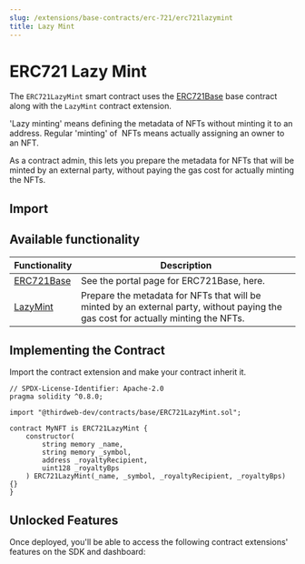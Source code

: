 ```yaml
---
slug: /extensions/base-contracts/erc-721/erc721lazymint
title: Lazy Mint
---
```



# ERC721 Lazy Mint

The `ERC721LazyMint` smart contract uses the [ERC721Base](/extensions/base-contracts/erc-721/erc721base) base contract along with the `LazyMint` contract extension.

'Lazy minting' means defining the metadata of NFTs without minting it to an address. Regular 'minting' of  NFTs means actually assigning an owner to an NFT.

As a contract admin, this lets you prepare the metadata for NFTs that will be minted by an external party, without paying the gas cost for actually minting the NFTs.

<ViewContractCodeButton
  link="https://github.com/thirdweb-dev/contracts/blob/main/contracts/base/ERC721LazyMint.sol"
  name="ERC721LazyMint"
/>

## Import

<ImportSnippet type="base" category="ERC721" name="ERC721LazyMint" />

## Available functionality

| Functionality                                               | Description                                                                                                                        |
| ----------------------------------------------------------- | ---------------------------------------------------------------------------------------------------------------------------------- |
| [ERC721Base](/extensions/base-contracts/erc-721/erc721base) | See the portal page for ERC721Base, here.                                                                                          |
| [LazyMint](/extensions/features/lazymint)                   | Prepare the metadata for NFTs that will be minted by an external party, without paying the gas cost for actually minting the NFTs. |

## Implementing the Contract

Import the contract extension and make your contract inherit it.

```solidity
// SPDX-License-Identifier: Apache-2.0
pragma solidity ^0.8.0;

import "@thirdweb-dev/contracts/base/ERC721LazyMint.sol";

contract MyNFT is ERC721LazyMint {
    constructor(
        string memory _name,
        string memory _symbol,
        address _royaltyRecipient,
        uint128 _royaltyBps
    ) ERC721LazyMint(_name, _symbol, _royaltyRecipient, _royaltyBps) {}
}
```

## Unlocked Features

Once deployed, you'll be able to access the following contract extensions' features on the SDK and dashboard:

<div className="row" style={{ marginBottom: 24, flexWrap: 'wrap' }}>
<div className="col col--6" style={{marginTop:16}} >
  <QuickstartCard
    name="ERC721Base"
    link="/extensions/base-contracts/erc-721/erc721base#unlocked-features"
    image="/assets/icons/nft.png"
  />
</div>

<div className="col col--6" style={{ marginTop: 16 }}>
  <QuickstartCard
    name="LazyMint"
    link="/extensions/features/lazymint#unlocked-features"
    image="/assets/icons/general.png"
  />
</div>

</div>
